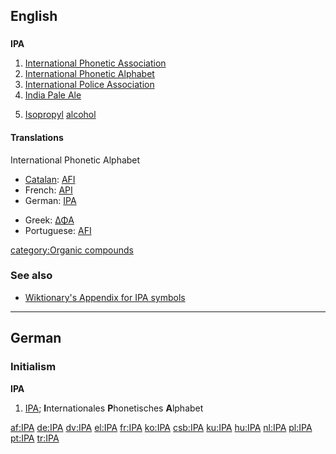 {{see|ipa}}
==English==

==={{initialism}}===
'''IPA'''

# [[International Phonetic Association]]
# [[International Phonetic Alphabet]]
# [[International Police Association]]
# [[India Pale Ale]]
# {{italbrac|chemistry}} [[isopropyl|Isopropyl]] [[alcohol]]

====Translations====
;International Phonetic Alphabet
{{top}}
*[[Catalan]]: [[AFI]]
*French: [[API]]
*German: [[IPA#German|IPA]]
{{mid}}
*Greek: [[ΔΦΑ]]
*Portuguese: [[AFI]]
{{bottom}}

[[category:Organic compounds]]

===See also===
*[[Wiktionary:About International Phonetic Alphabet|Wiktionary's Appendix for IPA symbols]]

----

==German==
===Initialism===
'''IPA'''

#[[IPA#English|IPA]]; '''I'''nternationales '''P'''honetisches '''A'''lphabet

[[af:IPA]]
[[de:IPA]]
[[dv:IPA]]
[[el:IPA]]
[[fr:IPA]]
[[ko:IPA]]
[[csb:IPA]]
[[ku:IPA]]
[[hu:IPA]]
[[nl:IPA]]
[[pl:IPA]]
[[pt:IPA]]
[[tr:IPA]]